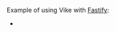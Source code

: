 
Example of using Vike with [Fastify](https://www.fastify.io/):
 - <Example timestamp="2024.01" repo="royalswe/vike-fastify-boilerplate" />

